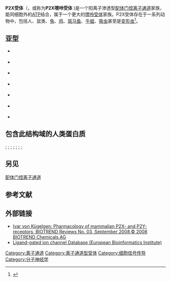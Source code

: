 {{Pfam_box
| Symbol = P2X_receptor
| Name = ATP P2X 受体
| image =
| width =
| caption =
| Pfam= PF00864
| InterPro= IPR001429
| SMART=
| Prosite = PDOC00932
| SCOP =
| TCDB =  1.A.7
| OPM family=202
| OPM protein=3h9v
| PDB= {{PDB2|3h9v}} {{PDB2|3I5D}}
}}

'''P2X受体'''（{{lang-en|P2X receptors}}，或称为'''P2X嘌呤受体''' {{lang-en|P2X purinoreceptor}})是一个阳离子渗透型[[配体门控离子通道|配体门控离子通道]]家族，能同细胞外的[[三磷酸腺苷|ATP]]结合，属于一个更大的[[嘌呤受体|嘌呤受体]]家族。P2X受体存在于一系列动物中，包括人、鼠类、[[兔|兔]]、[[鸡|鸡]]、[[斑马鱼|斑马鱼]]、[[牛蛙|牛蛙]]、[[吸虫|吸虫]]甚至是[[变形虫|变形虫]]<ref name="North">{{cite journal | author = North RA | title = Molecular physiology of P2X receptors | url = https://archive.org/details/sim_physiological-reviews_2002-10_82_4/page/1013 | journal = Physiol. Rev. | volume = 82 | issue = 4 | pages = 1013–67 | year = 2002 | pmid = 12270951 | doi = 10.1152/physrev.00015.2002 | issn = | doi_brokendate = 2010-08-02 }}</ref>。
<!--
[[File:SchematicP2XRSubunitV2.png|thumb]]
[[File:FullStructureV2.png|thumb]]

==Physiological roles==

P2X receptors are involved in a variety of physiological processes,<ref name="North"/><ref name="pmid16885977">{{cite journal | author = Khakh BS, North RA | title = P2X receptors as cell-surface ATP sensors in health and disease | journal = Nature | volume = 442 | issue = 7102 | pages = 527–32 | year = 2006 | pmid = 16885977 | doi = 10.1038/nature04886 | issn = }}</ref> including:
* Modulation of cardiac rhythm and {{tsl|en|contractility||contractility}}<ref name="pmid11274344">{{cite journal | author = Vassort G | title = Adenosine 5'-triphosphate: a P2-purinergic agonist in the myocardium | url = https://archive.org/details/sim_physiological-reviews_2001-04_81_2/page/767 | journal = Physiol. Rev. | volume = 81 | issue = 2 | pages = 767–806 | year = 2001 | pmid = 11274344 | doi = | issn = }}</ref>
* Modulation of {{tsl|en|vascular resistance||vascular tone}}<ref name="North"/>
* Mediation of [[疼痛|nociception]], especially {{tsl|en|chronic pain||chronic pain}} <ref name="pmid11734618">{{cite journal | author = Chizh BA, Illes P | title = P2X receptors and nociception | journal = Pharmacol. Rev. | volume = 53 | issue = 4 | pages = 553–68 | year = 2001 | pmid = 11734618 | doi = | issn = | url = http://pharmrev.aspetjournals.org/cgi/content/abstract/53/4/553 }}</ref>
* Contraction of the [[输精管|vas deferens]] during [[射精|ejaculation]]<ref name="North"/>
* [[血小板|Platelet]] aggregation<ref>{{cite pmid | 16402906}}</ref>
* [[巨噬细胞|Macrophage]] activation<ref>{{cite pmid | 19214778}}</ref>
* [[细胞凋亡|Apoptosis]]<ref>{{cite pmid | 22349510}}</ref>
* [[神經元|Neuron]]al-[[神經膠質細胞|glial]] integration<ref>{{cite pmid | 22879061}}</ref>

==Tissue distribution==

P2X receptors are expressed in cells from a wide variety of animal [[组织_(生物学)|tissues]]. On presynaptic and postsynaptic {{tsl|en|chemical synapse||nerve terminals}} and [[神經膠質細胞|glial]] cells throughout the [[中樞神經系統|central]], [[周围神经系统|peripheral]] and [[自主神经系统|autonomic]] nervous systems, P2X receptors have been shown to modulate {{tsl|en|chemical synapse||synaptic transmission}}.<ref name="North"/><ref name="pmid10823099">{{cite journal | author = Burnstock G | title = P2X receptors in sensory neurones | journal = Br J Anaesth | volume = 84 | issue = 4 | pages = 476–88 | year = 2000 | pmid = 10823099 | doi = | issn = | url = http://bja.oxfordjournals.org/cgi/content/abstract/84/4/476 }}</ref> Furthermore, P2X receptors are able to initiate [[肌肉收缩|contraction]] in cells of the [[心肌|heart muscle]], [[骨骼肌|skeletal muscle]], and various [[平滑肌|smooth muscle]] tissues, including that of the [[循环系统|vasculature]], [[输精管|vas deferens]] and [[膀胱|urinary bladder]]. P2X receptors are also expressed on [[白血球|leukocytes]], including lymphocytes and macrophages, and are present on blood [[血小板|platelet]]s. There is some degree of subtype specificity as to which P2X receptor subtypes are expressed on specific cell types, with P2X<sub>1</sub> receptors being particularly prominent in smooth muscle cells, and P2X<sub>2</sub> being widespread throughout the autonomic nervous system. However, such trends are very general and there is considerable overlap in subunit distribution, with most cell types expressing more than one subunits. For example, P2X<sub>2</sub> and P2X<sub>3</sub> subunits are commonly found co-expressed in [[感覺神經元|sensory neuron]]s, where they often co-assemble into functional P2X<sub>2/3</sub> receptors.

==Basic structure and nomenclature==

To date, seven separate genes coding for P2X subunits have been identified, and named to as '''P2X<sub>1</sub>''' through '''P2X<sub>7</sub>'''.<ref name="North"/><ref name="Gever">{{cite journal | author = Gever JR, Cockayne DA, Dillon MP, Burnstock G, Ford AP | title = Pharmacology of P2X channels | journal = Pflugers Arch. | volume = 452 | issue = 5 | pages = 513–37 | year = 2006 | pmid = 16649055 | doi = 10.1007/s00424-006-0070-9 | issn = }}</ref>

{| class="wikitable" style="text-align:center"
|-
! receptor subtype
! [[国际人类基因组组织|HUGO]] gene name
! [[基因座|chromosomal location]]
|-
| {{tsl|en|P2RX1||P2X<sub>1</sub>}}
| [http://www.genenames.org/data/hgnc_data.php?match=P2RX1 P2RX1]
| [http://www.ncbi.nlm.nih.gov/Omim/getmap.cgi?chromosome=17p13.3 17p13.3]
|-
| {{tsl|en|P2RX2||P2X<sub>2</sub>}}
| [http://www.genenames.org/data/hgnc_data.php?match=P2RX2 P2RX2]
| [http://www.ncbi.nlm.nih.gov/Omim/getmap.cgi?chromosome=12q24.33 12q24.33]
|-
| {{tsl|en|P2RX3||P2X<sub>3</sub>}}
| [http://www.genenames.org/data/hgnc_data.php?match=P2RX3 P2RX3]
| [http://www.ncbi.nlm.nih.gov/Omim/getmap.cgi?chromosome=11q12 11q12]
|-
| {{tsl|en|P2RX4||P2X<sub>4</sub>}}
| [http://www.genenames.org/data/hgnc_data.php?match=P2RX4 P2RX4]
| [http://www.ncbi.nlm.nih.gov/Omim/getmap.cgi?chromosome=12q24.32 12q24.32]
|-
| {{tsl|en|P2RX5||P2X<sub>5</sub>}}
| [http://www.genenames.org/data/hgnc_data.php?match=P2RX5 P2RX5]
| [http://www.ncbi.nlm.nih.gov/Omim/getmap.cgi?chromosome=17p13.3 17p13.3]
|-
| {{tsl|en|P2RX6||P2X<sub>6</sub>}}
| [http://www.genenames.org/data/hgnc_data.php?match=P2RX6 P2RX6]
| [http://www.ncbi.nlm.nih.gov/Omim/getmap.cgi?chromosome=22p11.21 22p11.21]
|-
| {{tsl|en|P2RX7||P2X<sub>7</sub>}}
| [http://www.genenames.org/data/hgnc_data.php?match=P2RX7 P2RX7]
| [http://www.ncbi.nlm.nih.gov/Omim/getmap.cgi?chromosome=12q24 12q24]
|}

The subunits all share a common topology, possessing two [[细胞膜|plasma membrane]] spanning domains, a large extracellular loop and intracellular [[C端|carboxyl]] and [[N端|amino]] termini (Figure 1)<ref>{{cite pmid | 12270951}}</ref> The amino termini contain a consensus site for [[蛋白激酶C|protein kinase C]] phosphorylation, indicating that the phosphorylation state of P2X subunits may be involved in receptor functioning.<ref>{{cite pmid | 10744703}}</ref> Additionally, there is a great deal of variability in the C termini, indicating that they might serve subunit specific properties.<ref>{{cite pmid | 18851707}}</ref>

Generally speaking, most subunits can form functional {{tsl|en|homomeric||homomeric}} or {{tsl|en|heteromer||heteromer}}ic receptors.<ref>{{cite pmid | 22547202}}</ref> Receptor nomenclature dictates that naming is determined by the constituent subunits; e.g. a homomeric P2X receptor made up of only P2X<sub>1</sub> subunits is called a P2X<sub>1</sub> receptor, and a heteromeric receptor containing P2X<sub>2</sub> and P2X<sub>3</sub> subunits is called a P2X<sub>2/3</sub> receptor. The general consensus is that P2X<sub>6</sub> cannot form a functional homomeric receptor and that P2X<SUB>7</SUB> cannot form a functional heteromeric receptor.<ref>{{cite pmid | 15657042}}</ref><ref>{{cite pmid | 10037762}}</ref>

Evidence from early molecular biological and functional studies has strongly indicated that the functional P2X receptor protein is a {{tsl|en|Trimer (biochemistry)||trimer}}, with the three peptide [[蛋白质亚基|subunits]] arranged around an ion-permeable channel pore.<ref name="pmid9606184">{{cite journal | author = Nicke A, Baumert HG, Rettinger J, Eichele A, Lambrecht G, Mutschler E, Schmalzing G | title = P2X1 and P2X3 receptors form stable trimers: a novel structural motif of ligand-gated ion channels | journal = EMBO J. | volume = 17 | issue = 11 | pages = 3016–28 | year = 1998 | pmid = 9606184 | pmc = 1170641 | doi=10.1093/emboj/17.11.3016 | issn = }}</ref> This view was recently confirmed by the use of [[X射线晶体学|X-ray crystallography]] to resolve the [http://www.rcsb.org/pdb/explore/explore.do?structureId=3I5D three-dimensional structure] of the [[斑馬魚|zebrafish]] P2X<sub>4</sub> receptor<ref name="pmid19641588">{{cite journal | author = Kawate T, Michel JC, Birdsong WT, Gouaux E.| title = Crystal structure of the ATP-gated P2X4 ion channel in the closed state | journal = Nature | volume = 460 | issue =  7255| pages = 592–598 | year = 2009 | pmid = 19641588 | pmc = 2720809 | doi=10.1038/nature08198 | issn = }}</ref>(Figure 2). These findings indicate that the second transmembrane domain of each subunit lines the ion-conducting pore and is therefore responsible for channel {{tsl|en|Gating (electrophysiology)||gating}}.<ref>{{cite pmid | 11402044}}</ref>

The relationship between the structure and function of P2X receptors has been the subject of considerable research, and key protein domains responsible for regulating ATP binding, ion permeation, pore dilation and desensitization have been identified.<ref name="pmid16708237">{{cite journal | author = Egan TM, Samways DS, Li Z | title = Biophysics of P2X receptors | journal = Pflugers Arch. | volume = 452 | issue = 5 | pages = 501–12 | year = 2006 | pmid = 16708237 | doi = 10.1007/s00424-006-0078-1 | issn = }}</ref><ref name="pmid16607539">{{cite journal | author = Roberts JA, Vial C, Digby HR, Agboh KC, Wen H, Atterbury-Thomas A, Evans RJ | title = Molecular properties of P2X receptors | journal = Pflugers Arch. | volume = 452 | issue = 5 | pages = 486–500 | year = 2006 | pmid = 16607539 | doi = 10.1007/s00424-006-0073-6 | issn = }}</ref>

==Activation and channel opening==

Three ATP  molecules are thought to be required to activate a P2X receptor, suggesting that ATP needs to bind to each of the three subunits in order to open the channel pore, though recent evidence suggests that ATP binds at the three subunit interfaces.<ref>{{cite journal | author = Evans RJ | title = Orthosteric and allosteric binding sites of P2X receptors | journal = Eur. Biophys. J. | volume = 38 | issue = 3 | pages = 319–27 | year = 2008 | pmid = 18247022 | doi = 10.1007/s00249-008-0275-2 | issn = }}</ref><ref>{{cite pmid | 10228183}}</ref> Once ATP binds to the extracellular loop of the P2X receptor, it evokes a [[構象改變|conformational change]] in the structure of the ion channel that results in the opening of the ion-permeable pore. The most commonly accepted theory of channel opening involves the rotation and separation of the second transmembrane domain (TM) helices, allowing cations such as [[钠|Na<sup>+</sup>]] and [[钙|Ca<sup>2+</sup>]] to access the ion-conducting pore through three lateral fenestrations above the TM domains.<ref>{{cite pmid | 19906973}}</ref><ref>{{cite pmid | 21624948}}</ref> The entry of cations leads to the [[去极化|depolarization]] of the cell membrane and the activation of various Ca<sup>2+</sup>-sensitive intracellular processes.<ref>{{cite pmid| 15044552}}</ref><ref>{{cite pmid | 11040040}}</ref> The channel opening time is dependent upon the subunit makeup of the receptor.  For example, P2X<sub>1</sub> and P2X<sub>3</sub> receptors {{tsl|en|Desensitization (medicine)||desensitize}} rapidly (a few hundred milliseconds) in the continued presence of ATP, whereas the P2X<sub>2</sub> receptor channel remains open for as long as ATP is bound to it.

==Pharmacology==

The pharmacology of a given P2X receptor is largely determined by its subunit makeup.<ref name="Gever"/> Different subunits exhibit different sensitivities to purinergic agonists such as ATP, '''α,β-meATP''' and '''BzATP'''; and antagonists such as pyridoxalphosphate-6-azophenyl-2',4'-disulphonic acid ('''{{tsl|en|PPADS||PPADS}}''') and {{tsl|en|suramin||suramin}}.<ref name=North /> Of continuing interest is the fact that some P2X  receptors (P2X<sub>2</sub>, P2X<sub>4</sub>, human P2X<sub>5</sub>, and P2X<sub>7</sub>) exhibit multiple open states in response to ATP, characterized by a time-dependent increase in the permeabilities of large organic ions such as N-methyl-D-glucamine (NMDG<sup>+</sup>) and nucleotide binding dyes such as {{tsl|en|propidium iodide||propidium iodide}} (YO-PRO-1). Whether this change in permeability is due to a widening of the P2X receptor channel pore itself or the opening of a separate ion-permeable pore is the subject of continued investigation.<ref>{{cite pmid| 12270951}}</ref>

==Synthesis and Trafficking==

P2X receptors are synthesized in the rough [[内质网|endoplasmic reticulum]]. After complex glycosylation in the [[高尔基体|Golgi apparatus]], they are transported to the plasma membrane whereby docking is achieved through specific members of the {{tsl|en|SNARE (protein)||SNARE protein}} family.<ref>{{cite pmid |22547202}}</ref>  A YXXXK {{tsl|en|sequence motif||motif}} in the C terminus is common to all P2X subunits and seems to be important for {{tsl|en|Protein targeting||trafficking}} and stabilization of P2X receptors in the membrane.<ref>{{cite pmid|15126501}}</ref>  Removal of P2X receptors occurs via {{tsl|en|clathrin||clathrin}}-mediated [[內吞作用|endocytosis]] of receptors to [[核内体|endosomes]] where they are sorted into [[囊泡|vesicles]] for degradation or recycling.<ref>{{cite pmid | 12105201}}</ref>

==Allosteric modulation==

The sensitivity of P2X receptors to ATP is strongly modulated by changes in extracellular pH and by the presence of heavy metals (e.g. zinc and cadmium). For example, the ATP sensitivity of P2X<sub>1</sub>, P2X<sub>3</sub> and P2X<sub>4</sub> receptors is attenuated when the extracellular pH<7, whereas the ATP sensitivity of P2X<sub>2</sub> is significantly increased. On the other hand, zinc potentiates ATP-gated currents through P2X<sub>2</sub>, P2X<sub>3</sub> and P2X<sub>4</sub>, and inhibits currents through P2X<sub>1</sub>. The [[别构调节|allosteric modulation]] of P2X receptors by pH and metals appears to be conferred by the presence of histidine side chains in the extracellular domain.<ref name="North"/> In contrast to the other members of the P2X receptor family, P2X<sub>4</sub> receptors are also very sensitive to modulation by the macrocyclic lactone, [[伊維菌素|ivermectin]].<ref>{{cite journal | author = Khakh BS, Proctor W, Dunwiddie TV, Labarca C, Lester HA | title = Allosteric control of gating and kinetics at P2X(4) receptor channels | journal = J. Neurosci. | volume = 19 |  issue = 17 | pages = 7289–99 | year = 1999 | pmid = 10460235 | doi = | issn = }}</ref> Ivermectin potentiates ATP-gated currents through P2X<sub>4</sub> receptors by increasing the open probability of the channel in the presence of ATP, which it appears to do by interacting with the transmembrane domains from within the lipid bilayer.<ref>{{cite journal | author = Priel A, Silberberg SD | title = Mechanism of ivermectin facilitation of human P2X<sub>4</sub> receptor channels | url = https://archive.org/details/sim_journal-of-general-physiology_2004-03_123_3/page/281 | journal = J. Gen. Physiol. | volume = 123 | issue  = 3 | pages = 281–93 | year = 2004 | pmid = 14769846 | pmc = 2217454 | doi = 10.1085/jgp.200308986| issn = }}</ref>
-->
==亚型==
*{{tsl|en|P2RX1||P2RX1}} {{InterPro|IPR003044}}
*{{tsl|en|P2RX2||P2RX2}} {{InterPro|IPR003045}}
*{{tsl|en|P2RX3||P2RX3}} {{InterPro|IPR003046}}
*{{tsl|en|P2RX4||P2RX4}} {{InterPro|IPR003047}}
*{{tsl|en|P2RX5||P2RX5}} {{InterPro|IPR003048}}
*{{tsl|en|P2RX6||P2RX6}} {{InterPro|IPR003049}}
*{{tsl|en|P2RX7||P2RX7}} {{InterPro|IPR003050}}

==包含此结构域的人类蛋白质==
{{tsl|en|P2RX1||P2RX1}};     {{tsl|en|P2RX2||P2RX2}};     {{tsl|en|P2RX3||P2RX3}};     {{tsl|en|P2RX4||P2RX4}};     {{tsl|en|P2RX5||P2RX5}};     {{tsl|en|P2RX7||P2RX7}};     {{tsl|en|P2RXL1||P2RXL1}};    {{tsl|en|TAX1BP3||TAX1BP3}}

==另见==
{{Portal|Neuroscience}}
[[配体门控离子通道|配体门控离子通道]]

==参考文献==
{{Reflist|2}}

==外部链接==
* [https://web.archive.org/web/20090521020834/http://www.biotrend.com/download/NetBTReview3-9-2008.pdf Ivar von Kügelgen: Pharmacology of mammalian P2X- and P2Y-receptors, BIOTREND Reviews No. 03, September 2008,© 2008 BIOTREND Chemicals AG]
* [http://www.ebi.ac.uk/compneur-srv/LGICdb/LGICdb.php Ligand-gated ion channel Database (European Bioinformatics Institute)]{{Wayback|url=http://www.ebi.ac.uk/compneur-srv/LGICdb/LGICdb.php |date=20140120033316 }}

{{配体门控离子通道}}
{{Calcium signaling}}
{{DEFAULTSORT:P2x Purinoreceptor}}
[[Category:离子通道|Category:离子通道]]
[[Category:离子通道型受体|Category:离子通道型受体]]
[[Category:细胞信号传导|Category:细胞信号传导]]
[[Category:分子神经学|Category:分子神经学]]